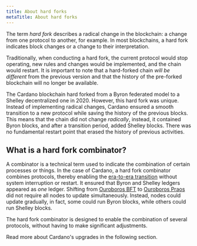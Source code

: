 ```yaml
---
title: About hard forks
metaTitle: About hard forks
---
```


The term _hard fork_ describes a radical change in the blockchain: a change from
one protocol to another, for example. In most blockchains, a hard fork
indicates block changes or a change to their interpretation. 

Traditionally, when conducting a hard fork, the current protocol would stop operating,
new rules and changes would be implemented, and the chain would restart. It is important to
note that a hard-forked chain _will be different_ from the previous version and
that the history of the pre-forked blockchain will no longer be available.

The Cardano blockchain hard forked from a Byron federated model to
a Shelley decentralized one in 2020. However, this hard fork was unique. Instead of
implementing radical changes, Cardano ensured a smooth transition to a new protocol
while saving the history of the previous blocks. This means that the chain did
not change *radically*, instead, it contained Byron blocks, and after a transition
period, added Shelley blocks. There was no fundamental restart point that erased
the history of previous activities.

## What is a hard fork combinator?

A combinator is a technical term used to indicate the combination of certain
processes or things. In the case of Cardano, a hard fork combinator combines
protocols, thereby enabling the [era-to-era transition](https://iohk.io/en/blog/posts/2020/04/29/from-byron-to-shelley-part-one-the-testnets/) without system
interruption or restart. It ensured that Byron and Shelley ledgers appeared as *one*
ledger. Shifting from [Ouroboros BFT](https://eprint.iacr.org/2018/1049.pdf) to [Ouroboros Praos](https://iohk.io/en/research/library/papers/ouroboros-praosan-adaptively-securesemi-synchronous-proof-of-stake-protocol/) did not require all nodes to
update simultaneously. Instead, nodes could update gradually, in fact, some could
run Byron blocks, while others could run Shelley blocks.

The hard fork combinator is designed to enable the combination of several
protocols, without having to make significant adjustments. 

Read more about Cardano's upgrades in the following section. 
